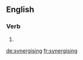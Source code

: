 ==English==

===Verb===
{{head|en}}

# {{present participle of|synergise}}

[[de:synergising]]
[[fr:synergising]]